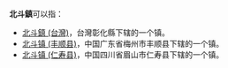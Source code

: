 '''北斗鎮'''可以指：
* [[北斗鎮_(台灣)|北斗鎮 (台灣)]]，台灣彰化縣下辖的一个镇。
* [[北斗镇_(丰顺县)|北斗镇 (丰顺县)]]，中国广东省梅州市丰顺县下辖的一个镇。
* [[北斗镇_(仁寿县)|北斗镇 (仁寿县)]]，中国四川省眉山市仁寿县下辖的一个镇。

{{Disambig|B|Cat=三字镇名消歧义}}